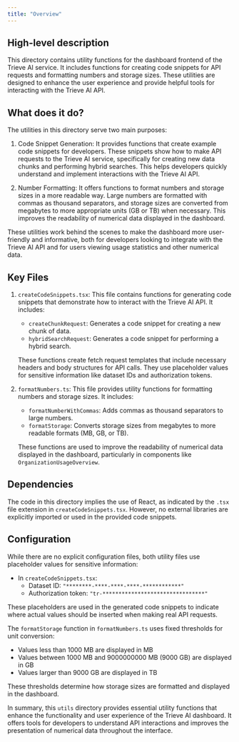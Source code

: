 ```yaml
---
title: "Overview"
---
```


## High-level description
This directory contains utility functions for the dashboard frontend of the Trieve AI service. It includes functions for creating code snippets for API requests and formatting numbers and storage sizes. These utilities are designed to enhance the user experience and provide helpful tools for interacting with the Trieve AI API.

## What does it do?
The utilities in this directory serve two main purposes:

1. Code Snippet Generation: It provides functions that create example code snippets for developers. These snippets show how to make API requests to the Trieve AI service, specifically for creating new data chunks and performing hybrid searches. This helps developers quickly understand and implement interactions with the Trieve AI API.

2. Number Formatting: It offers functions to format numbers and storage sizes in a more readable way. Large numbers are formatted with commas as thousand separators, and storage sizes are converted from megabytes to more appropriate units (GB or TB) when necessary. This improves the readability of numerical data displayed in the dashboard.

These utilities work behind the scenes to make the dashboard more user-friendly and informative, both for developers looking to integrate with the Trieve AI API and for users viewing usage statistics and other numerical data.

## Key Files

1. `createCodeSnippets.tsx`:
   This file contains functions for generating code snippets that demonstrate how to interact with the Trieve AI API. It includes:
   - `createChunkRequest`: Generates a code snippet for creating a new chunk of data.
   - `hybridSearchRequest`: Generates a code snippet for performing a hybrid search.

   These functions create fetch request templates that include necessary headers and body structures for API calls. They use placeholder values for sensitive information like dataset IDs and authorization tokens.

2. `formatNumbers.ts`:
   This file provides utility functions for formatting numbers and storage sizes. It includes:
   - `formatNumberWithCommas`: Adds commas as thousand separators to large numbers.
   - `formatStorage`: Converts storage sizes from megabytes to more readable formats (MB, GB, or TB).

   These functions are used to improve the readability of numerical data displayed in the dashboard, particularly in components like `OrganizationUsageOverview`.

## Dependencies
The code in this directory implies the use of React, as indicated by the `.tsx` file extension in `createCodeSnippets.tsx`. However, no external libraries are explicitly imported or used in the provided code snippets.

## Configuration
While there are no explicit configuration files, both utility files use placeholder values for sensitive information:

- In `createCodeSnippets.tsx`:
  - Dataset ID: `"********-****-****-****-************"`
  - Authorization token: `"tr-********************************"`

These placeholders are used in the generated code snippets to indicate where actual values should be inserted when making real API requests.

The `formatStorage` function in `formatNumbers.ts` uses fixed thresholds for unit conversion:
- Values less than 1000 MB are displayed in MB
- Values between 1000 MB and 9000000000 MB (9000 GB) are displayed in GB
- Values larger than 9000 GB are displayed in TB

These thresholds determine how storage sizes are formatted and displayed in the dashboard.

In summary, this `utils` directory provides essential utility functions that enhance the functionality and user experience of the Trieve AI dashboard. It offers tools for developers to understand API interactions and improves the presentation of numerical data throughout the interface.